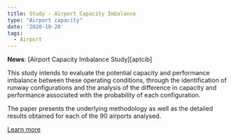 ```yaml
---
title: Study - Airport Capacity Imbalance
type: "Airport capacity"
date: '2020-10-28'
tags:
  - Airport
---
```


**News**: [Airport Capacity Imbalance Study][aptcib]<br> 

This study intends to evaluate the potential capacity and performance imbalance between these operating conditions, through the identification of runway configurations and the analysis of the difference in capacity and performance associated with the probability of each configuration.

The paper presents the underlying methodology as well as the detailed results obtained for each of the 90 airports analysed.

<a href="/publications/studies/2020_10_28_apt_res" class="btn btn-primary" role="button"> Learn more </a>


[cri]: /publications/studies/2020_10_28_apt_res "Airport Capacity Imbalance Study"